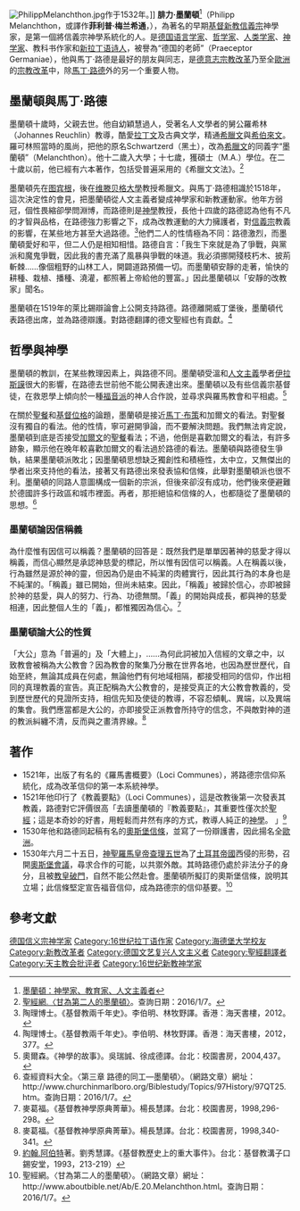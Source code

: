 {{Inappropriate tone|time=2017-10-31T13:40:45+00:00}}

{{基督教}}
{{noteTA
|1 = zh:克爾文; zh-hk:加爾文; zh-tw:喀爾文; zh-hans:加尔文;
}}
[[File:PhilippMelanchthon.jpg|thumb]]作于1532年。]]
{{信義宗}}
'''腓力·墨蘭頓'''<ref>[http://www.logos.com.hk/bf/acms/content.asp?site=logosbf&op=show&type=product&code=9789622942356 墨蘭頓：神學家、教育家、人文主義者]</ref>（Philipp Melanchthon，或譯作'''菲利普·梅兰希通'''，{{bd|1497年|2月16日|1560年|4月19日|catIdx=M}}），為著名的早期[[基督新教|基督新教]][[信義宗|信義宗]]神學家，是第一個將信義宗神學系統化的人。是[[德国|德国]][[语言学家|语言学家]]、[[哲学家|哲学家]]、[[人类学家|人类学家]]、[[神学家|神学家]]、教科书作家和[[新拉丁语|新拉丁语]][[诗人|诗人]]，被譽為“德国的老師”（Praeceptor Germaniae），他與馬丁·路德是最好的朋友與同志，是[[德意志宗教改革|德意志宗教改革]]乃至全[[歐洲|歐洲]]的[[宗教改革|宗教改革]]中，除[[馬丁·路德|馬丁·路德]]外的另一个重要人物。

== 墨蘭頓與馬丁·路德 ==
墨蘭頓十歲時，父親去世。他自幼穎慧過人，受著名人文學者的舅公羅希林（Johannes Reuchlin）教導，酷愛[[拉丁文|拉丁文]]及古典文学，精通[[希臘文|希臘文]]與[[希伯來文|希伯來文]]。羅可林照當時的風尚，把他的原名Schwartzerd（黑土），改為[[希臘文|希臘文]]的同義字“墨蘭頓”（Melanchthon）。他十二歲入大學；十七歲，獲碩士（M.A.）學位。在二十歲以前，他已經有六本著作，包括受普遍采用的《希臘文文法》。<ref>[http://www.aboutbible.net/Ab/E.20.Melanchthon.html 聖經網.〈甘為第二人的墨蘭頓〉]。查詢日期：2016/1/7。</ref>

墨蘭頓先在[[图宾根|图宾根]]，後在[[哈雷-维滕贝格大学|维滕贝格大學]]教授希臘文。與馬丁·路德相識於1518年，這次決定性的會見，把墨蘭頓從人文主義者變成神學家和新教運動家。他年方弱冠，個性畏縮卻學問淵博，而路德則是[[神學|神學]]教授，長他十四歲的路德認為他有不凡的才智與品格，在路德強力影響之下，成為改教運動的大力擁護者，對[[信義宗|信義宗]]教義的影響，在某些地方甚至大過路德。<ref>陶理博士。《基督教兩千年史》。李伯明、林牧野譯。香港：海天書樓，2012。</ref>他們二人的性情極為不同：路德激烈，而墨蘭頓愛好和平，但二人仍是相知相惜。路德自言：「我生下來就是為了爭戰，與黨派和魔鬼爭戰，因此我的書充滿了風暴與爭戰的味道。我必須挪開殘枝朽木、披荊斬棘……像個粗野的山林工人，開闢道路預備一切。而墨蘭頓安靜的走著，愉快的耕種、栽植、播種、澆灌，都照著上帝給他的豐富。」因此墨蘭頓以「安靜的改教家」聞名。

墨蘭頓在1519年的萊比錫辯論會上公開支持路德。路德離開威丁堡後，墨蘭頓代表路德出席，並為路德辯護。對路德翻譯的德文聖經也有貢獻。<ref>陶理博士。《基督教兩千年史》。李伯明、林牧野譯。香港：海天書樓，2012，377。</ref>

== 哲學與神學 == 
墨蘭頓的教訓，在某些教理因素上，與路德不同。墨蘭頓受溫和[[人文主義|人文主義]]學者[[伊拉斯謨|伊拉斯謨]]很大的影響，在路德去世前他不能公開表達出來。墨蘭頓以及有些信義宗基督徒，在救恩學上傾向於一種[[福音派|福音派]]的神人合作說，並尋求與羅馬教會和平相處。<ref>奧爾森。《神學的故事》。吳瑞誠、徐成德譯。台北：校園書房，2004,437。</ref>

在關於[[聖餐|聖餐]]和[[基督位格|基督位格]]的論題，墨蘭頓是接近[[馬丁·布策|馬丁·布策]]和加爾文的看法。對聖餐沒有獨自的看法。他的性情，寧可避開爭論，而不要解決問題。我們無法肯定說，墨蘭頓到底是否接受[[加爾文|加爾文]]的[[聖餐|聖餐]]看法；不過，他倒是喜歡加爾文的看法，有許多跡象，顯示他在晚年較喜歡加爾文的看法過於路德的看法。墨蘭頓與路德發生爭執，結果墨蘭頓派敗北；因墨蘭頓思想缺乏獨創性和積極性，太中立，又無傑出的學者出來支持他的看法，接著又有路德出來發表協和信條，此舉對墨蘭頓派也很不利。墨蘭頓的同路人意圖構成一個新的宗派，但後來卻沒有成功，他們後來便避難於德國許多行政區和城市裡面。再者，那拒絕協和信條的人，也都隨從了墨蘭頓的思想。<ref>查經資料大全。〈第三章 路德的同工—墨蘭頓〉。（網路文章）網址：http://www.churchinmarlboro.org/Biblestudy/Topics/97History/97QT25.htm。查詢日期：2016/1/7。</ref>

=== 墨蘭頓論因信稱義 ===
為什麼惟有因信可以稱義？墨蘭頓的回答是：既然我們是單單因著神的慈愛才得以稱義，而信心顯然是承認神慈愛的標記，所以惟有因信可以稱義。人在稱義以後，行為雖然是源於神的靈，但因為仍是由不純潔的肉體實行，因此其行為的本身也是不純潔的。「稱義」雖已開始，但尚未結束。因此，「稱義」被歸於信心，亦即被歸於神的慈愛，與人的努力、行為、功德無關。「義」的開始與成長，都與神的慈愛相連，因此整個人生的「義」，都惟獨因為信心。<ref>麥葛福。《基督教神學原典菁華》。楊長慧譯。台北：校園書房，1998,296-298。</ref>

=== 墨蘭頓論大公的性質 ===
「大公」意為「普遍的」及「大體上」，......為何此詞被加入信經的文章之中，以致教會被稱為大公教會？因為教會的聚集乃分散在世界各地，也因為歷世歷代，自始至終，無論其成員在何處，無論他們有何地域相隔，都接受相同的信仰，作出相同的真理教義的宣告。真正配稱為大公教會的，是接受真正的大公教會教義的，受到歷世歷代的見證所支持，相信先知及使徒的教導，不容忍傾軋、異端，以及異端的集會。我們應當都是大公的，亦即接受正派教會所持守的信念，不與敵對神的道的教派糾纏不清，反而與之畫清界線。<ref>麥葛福。《基督教神學原典菁華》。楊長慧譯。台北：校園書房，1998,340-341。</ref>

== 著作 ==
* 1521年，出版了有名的《羅馬書概要》（Loci Communes），將路德宗信仰系統化，成為改革信仰的第一本系統神學。
* 1521年他印行了《教義要點》（Loci Communes），這是改教後第一次發表其教義，路德對它評價很高「去讀墨蘭頓的『教義要點』，其重要性僅次於[[聖經|聖經]]；這是本奇妙的好書，用輕鬆而井然有序的方式，教導人純正的[[神學|神學]]。 」<ref>[[約翰.阿伯特|約翰.阿伯特]]著。劉秀慧譯。《基督教歷史上的重大事件》。台北：基督教溝子口錫安堂，1993，213-219）</ref>
* 1530年他和路德同起稿有名的[[奧斯堡信條|奧斯堡信條]]，並寫了一份辯護書，因此揚名全[[歐洲|歐洲]]。
* 1530年六月二十五日，[[神聖羅馬皇帝|神聖羅馬皇帝]][[查理五世|查理五世]]為了[[土耳其帝國|土耳其帝國]]西侵的形勢，召開[[奧斯堡會議|奧斯堡會議]]，尋求合作的可能，以共禦外敵。其時路德仍處於非法分子的身分，且被[[教皇|教皇]][[破門|破門]]，自然不能公然赴會。墨蘭頓所擬訂的奧斯堡信條，說明其立場；此信條堅定宣告福音信仰，成為路德宗的信仰基要。<ref>聖經網。〈甘為第二人的墨蘭頓〉。（網路文章）網址：http://www.aboutbible.net/Ab/E.20.Melanchthon.html。查詢日期：2016/1/7。</ref>

== 參考文獻 ==

{{reflist}}

{{Commonscat|Philipp Melanchthon}}
{{Authority control}}
{{DEFAULTSORT: Melanchthon, Philipp}} 
[[Category:德国信义宗神学家|德国信义宗神学家]]
[[Category:16世纪拉丁语作家|Category:16世纪拉丁语作家]]
[[Category:海德堡大学校友|Category:海德堡大学校友]]
[[Category:新教改革者|Category:新教改革者]]
[[Category:德国文艺复兴人文主义者|Category:德国文艺复兴人文主义者]]
[[Category:聖經翻譯者|Category:聖經翻譯者]]
[[Category:天主教会批评者|Category:天主教会批评者]]
[[Category:16世纪新教神学家|Category:16世纪新教神学家]]